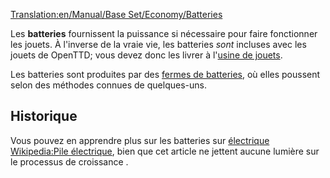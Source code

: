 [[Translation:en/Manual/Base Set/Economy/Batteries]]

{{fr/Cargaison|nom=Batterie
|image=Batteries.png
|produit=[[fr/Manual/Base Set/Economy/Ferme de batterie|Ferme de batteries]]
|accepté=[[fr/Manual/Base Set/Economy/Usine de jouet|Usine de jouet]]
}}

Les '''batteries''' fournissent la puissance si nécessaire pour faire fonctionner les jouets. À l'inverse de la vraie vie, les batteries ''sont'' incluses avec les jouets de OpenTTD; vous devez donc les livrer à l'[[fr/Manual/Base Set/Economy/Usine de jouet|usine de jouets]].

Les batteries sont produites par des [[fr/Manual/Base Set/Economy/Ferme de batterie|fermes de batteries]], où elles poussent selon des méthodes connues de quelques-uns.

==Historique==
Vous pouvez en apprendre plus sur les batteries sur [https://www.wikipedia.org/wiki/fr:Pile électrique Wikipedia:Pile électrique], bien que cet article ne jettent aucune lumière sur le processus de croissance  {{en/Emoticon|:D}}.